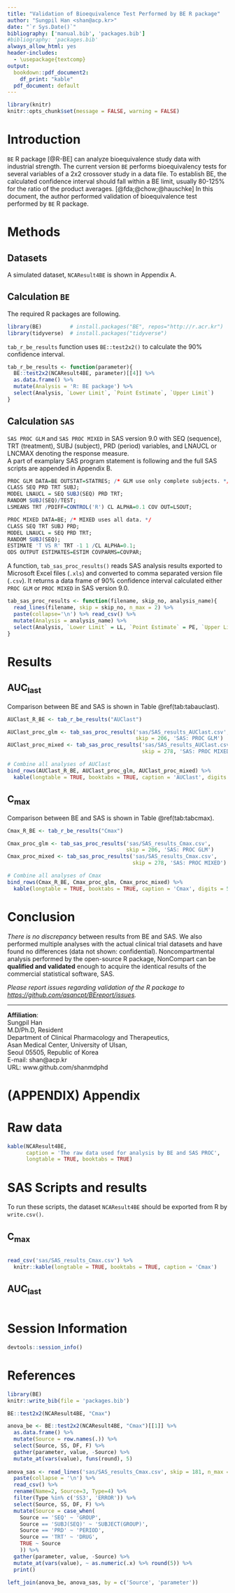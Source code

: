 ```yaml
---
title: "Validation of Bioequivalence Test Performed by BE R package"
author: "Sungpil Han <shan@acp.kr>"
date: "`r Sys.Date()`"
bibliography: ['manual.bib', 'packages.bib']
#bibliography: 'packages.bib'
always_allow_html: yes
header-includes:
  - \usepackage{textcomp}
output: 
  bookdown::pdf_document2: 
    df_print: "kable"
  pdf_document: default
---
```


```r
library(knitr)
knitr::opts_chunk$set(message = FALSE, warning = FALSE)
```

# Introduction

`BE` R package [@R-BE] can analyze bioequivalence study data with industrial strength. 
The current version `BE` performs bioequivalency tests for several variables of a 2x2 crossover study in a data file.
To establish BE, the calculated confidence interval should fall within a BE limit, usually 80-125% for the ratio of the product averages. [@fda;@chow;@hauschke]
In this document, the author performed validation of bioequivalence test performed by `BE` R package.

\pagebreak

# Methods

## Datasets

A simulated dataset, `NCAResult4BE` is shown in Appendix A.


## Calculation `BE`

The required R packages are following. 

```r
library(BE)         # install.packages("BE", repos="http://r.acr.kr")
library(tidyverse)  # install.packages("tidyverse")
```

`tab_r_be_results` function uses `BE::test2x2()` to calculate the 90% confidence interval.

```r
tab_r_be_results <- function(parameter){
  BE::test2x2(NCAResult4BE, parameter)[[4]] %>% 
  as.data.frame() %>% 
  mutate(Analysis = 'R: BE package') %>% 
  select(Analysis, `Lower Limit`, `Point Estimate`, `Upper Limit`)
}
```

## Calculation `SAS`

`SAS PROC GLM` and `SAS PROC MIXED` in SAS version 9.0 with SEQ (sequence), TRT (treatment), SUBJ (subject), PRD (period) variables, and LNAUCL or LNCMAX denoting the response measure.  
A part of examplary SAS program statement is following and the full SAS scripts are appended in Appendix B.

```r
PROC GLM DATA=BE OUTSTAT=STATRES; /* GLM use only complete subjects. */
CLASS SEQ PRD TRT SUBJ;
MODEL LNAUCL = SEQ SUBJ(SEQ) PRD TRT;
RANDOM SUBJ(SEQ)/TEST;
LSMEANS TRT /PDIFF=CONTROL('R') CL ALPHA=0.1 COV OUT=LSOUT;
```

```r
PROC MIXED DATA=BE; /* MIXED uses all data. */
CLASS SEQ TRT SUBJ PRD;
MODEL LNAUCL = SEQ PRD TRT;
RANDOM SUBJ(SEQ);
ESTIMATE 'T VS R' TRT -1 1 /CL ALPHA=0.1;
ODS OUTPUT ESTIMATES=ESTIM COVPARMS=COVPAR;
```

A function, `tab_sas_proc_results()` reads SAS analysis results exported to Microsoft Excel files (`.xls`) and converted to comma separated version file (`.csv`). It returns a data frame of 90% confidence interval calculated either `PROC GLM` or `PROC MIXED` in SAS version 9.0.

```r
tab_sas_proc_results <- function(filename, skip_no, analysis_name){
  read_lines(filename, skip = skip_no, n_max = 2) %>% 
  paste(collapse='\n') %>% read_csv() %>% 
  mutate(Analysis = analysis_name) %>% 
  select(Analysis, `Lower Limit` = LL, `Point Estimate` = PE, `Upper Limit` = UL)
}
```

\pagebreak

# Results

## AUC~last~

Comparison between BE and SAS is shown in Table \@ref(tab:tabauclast).


```r
AUClast_R_BE <- tab_r_be_results("AUClast")

AUClast_proc_glm <- tab_sas_proc_results('sas/SAS_results_AUClast.csv', 
                                         skip = 206, 'SAS: PROC GLM')
AUClast_proc_mixed <- tab_sas_proc_results('sas/SAS_results_AUClast.csv', 
                                           skip = 278, 'SAS: PROC MIXED')

# Combine all analyses of AUClast
bind_rows(AUClast_R_BE, AUClast_proc_glm, AUClast_proc_mixed) %>% 
  kable(longtable = TRUE, booktabs = TRUE, caption = 'AUClast', digits = 5)
```

## C~max~

Comparison between BE and SAS is shown in Table \@ref(tab:tabcmax).

```r
Cmax_R_BE <- tab_r_be_results("Cmax")

Cmax_proc_glm <- tab_sas_proc_results('sas/SAS_results_Cmax.csv', 
                                      skip = 206, 'SAS: PROC GLM')
Cmax_proc_mixed <- tab_sas_proc_results('sas/SAS_results_Cmax.csv', 
                                        skip = 278, 'SAS: PROC MIXED')

# Combine all analyses of Cmax
bind_rows(Cmax_R_BE, Cmax_proc_glm, Cmax_proc_mixed) %>% 
  kable(longtable = TRUE, booktabs = TRUE, caption = 'Cmax', digits = 5)
```

\pagebreak

# Conclusion 

*There is no discrepancy* between results from BE and SAS. 
We also performed multiple analyses with the actual clinical trial datasets and have found no differences (data not shown: confidential).
Noncompartmental analysis performed by the open-source R package, NonCompart can be **qualified and validated** enough to acquire the identical results of the commercial statistical software, SAS.

*Please report issues regarding validation of the R package to <https://github.com/asancpt/BEreport/issues>.*

------

**Affiliation**:  
Sungpil Han  
M.D/Ph.D, Resident  
Department of Clinical Pharmacology and Therapeutics,  
Asan Medical Center, University of Ulsan,  
Seoul 05505, Republic of Korea  
E-mail: shan@acp.kr  
URL: www.github.com/shanmdphd  

\pagebreak

# (APPENDIX) Appendix {-}

# Raw data

```r
kable(NCAResult4BE, 
      caption = 'The raw data used for analysis by BE and SAS PROC', 
      longtable = TRUE, booktabs = TRUE)
```

\pagebreak

# SAS Scripts and results

To run these scripts, the dataset `NCAResult4BE` should be exported from R by `write.csv()`.

## C~max~

```r
```

```r
read_csv('sas/SAS_results_Cmax.csv') %>% 
  knitr::kable(longtable = TRUE, booktabs = TRUE, caption = 'Cmax')
```

## AUC~last~

```r
```

\pagebreak

# Session Information

```r
devtools::session_info()
```

# References {-}

```r
library(BE)
knitr::write_bib(file = 'packages.bib')
```

```r

BE::test2x2(NCAResult4BE, "Cmax")

anova_be <- BE::test2x2(NCAResult4BE, "Cmax")[[1]] %>% 
  as.data.frame() %>% 
  mutate(Source = row.names(.)) %>% 
  select(Source, SS, DF, F) %>% 
  gather(parameter, value, -Source) %>% 
  mutate_at(vars(value), funs(round), 5)
  
anova_sas <- read_lines('sas/SAS_results_Cmax.csv', skip = 181, n_max = 10) %>% 
  paste(collapse = '\n') %>% 
  read_csv() %>% 
  rename(Name=2, Source=3, Type=4) %>% 
  filter(Type %in% c('SS3', 'ERROR')) %>% 
  select(Source, SS, DF, F) %>% 
  mutate(Source = case_when(
    Source == 'SEQ' ~ 'GROUP',
    Source == 'SUBJ(SEQ)' ~ 'SUBJECT(GROUP)',
    Source == 'PRD' ~ 'PERIOD',
    Source == 'TRT' ~ 'DRUG',
    TRUE ~ Source
    )) %>% 
  gather(parameter, value, -Source) %>% 
  mutate_at(vars(value), ~ as.numeric(.x) %>% round(5)) %>% 
  print()

left_join(anova_be, anova_sas, by = c('Source', 'parameter'))
```

